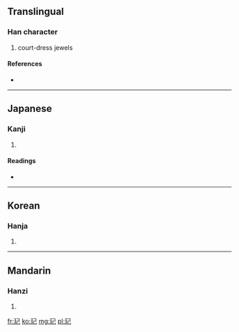 ==Translingual==

===Han character===
{{Han char|rn=96|rad=玉|as=03|sn=7|four=|canj=一土尸山 (MGSU)}}

# court-dress jewels

====References====
* {{Han ref|kx=0727.251|dkj=20848|dj=1139.200|hdz=21102.150|uh=7398|ud=29592}}

----

==Japanese==

===Kanji===
{{ja-kanji|grade=|rs=玉03}}

# {{defn|Japanese|sort=玉03}}

====Readings====
* {{ja-readings|on=[[き]] (ki)|kun=[[たま]] (tama)}}

----

==Korean==

===Hanja===
{{ko-hanja|hangeul=기|eumhun=|rv=gi|mr=ki|y=ki}}

# {{defn|Korean|sort=玉03}}

----

==Mandarin==

===Hanzi===
{{cmn-hanzi|pin=[[jǐ]] ([[ji3]])|wg=chi<sup>3</sup>}}

# {{defn|Mandarin|sort=玉03}}

[[fr:玘]]
[[ko:玘]]
[[mg:玘]]
[[pl:玘]]